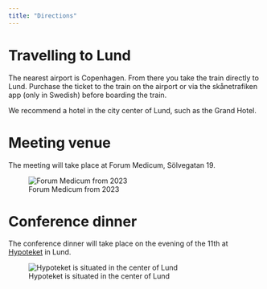 ```yaml
---
title: "Directions"
---
```


# Travelling to Lund

The nearest airport is Copenhagen. From there you take the train directly to Lund. Purchase the ticket to the train on the airport or via the skånetrafiken app (only in Swedish) before boarding the train.

We recommend a hotel in the city center of Lund, such as the Grand Hotel.

# Meeting venue

The meeting will take place at Forum Medicum, Sölvegatan 19.

![Forum Medicum from 2023](img/Medicinskafakulteten_ForumMedicum_2.jpg)

# Conference dinner

The conference dinner will take place on the evening of the 11th at [Hypoteket](https://hypoteket.se/) in Lund.

![Hypoteket is situated in the center of Lund](img/hypoteket_9825.jpg)

<!-- # Social trip to Österlen -->

<!-- We depart shortly after the conference ends on the 12th to [Österlen](https://visitskane.com/cities-locations/southeast). Hopefully the weather is nice. We will have dinner and stay overnight. The next day we do some excursions and return to Malmö station on 16.00 the latest on the 13th. This information will be updated closer to the event. -->
